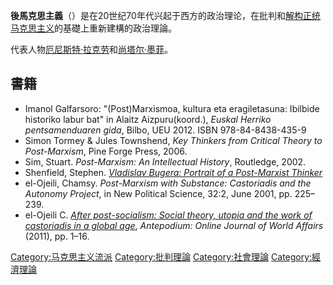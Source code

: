 
{{Unreferenced|time=2013-11-24T06:28:23+00:00}}
{{Expand|time=2013-11-24T06:28:23+00:00}}
{{馬克思主義}}
'''後馬克思主義'''（{{lang-en|Post-Marxism}}）是在20世纪70年代兴起于西方的政治理论，在批判和[[解构|解构]][[正统马克思主义|正统马克思主义]]的基礎上重新建構的政治理論。

代表人物[[厄尼斯特·拉克劳|厄尼斯特·拉克劳]]和[[尚塔尔·墨菲|尚塔尔·墨菲]]。

== 書籍 ==
* Imanol Galfarsoro: "(Post)Marxismoa, kultura eta eragiletasuna: Ibilbide historiko labur bat" in Alaitz Aizpuru(koord.), ''Euskal Herriko pentsamenduaren gida'', Bilbo, UEU 2012. ISBN 978-84-8438-435-9
* Simon Tormey & Jules Townshend, ''Key Thinkers from Critical Theory to Post-Marxism'', Pine Forge Press, 2006.
* Sim, Stuart. ''Post-Marxism: An Intellectual History'', Routledge, 2002.
* Shenfield, Stephen. [https://web.archive.org/web/20081112101246/http://www.cdi.org/russia/johnson/2008-204.cfm ''Vladislav Bugera: Portrait of a Post-Marxist Thinker'']
* el-Ojeili, Chamsy. ''Post-Marxism with Substance: Castoriadis and the Autonomy Project'', in New Political Science, 32:2, June 2001, pp. 225–239.
* el-Ojeili C. [https://web.archive.org/web/20130503073251/http://www.victoria.ac.nz/atp/articles/pdf/ElOjeili-2011.pdf ''After post-socialism: Social theory, utopia and the work of castoriadis in a global age''], ''Antepodium: Online Journal of World Affairs'' (2011), pp. 1–16.

[[Category:马克思主义流派|Category:马克思主义流派]]
[[Category:批判理論|Category:批判理論]]
[[Category:社會理論|Category:社會理論]]
[[Category:經濟理論|Category:經濟理論]]